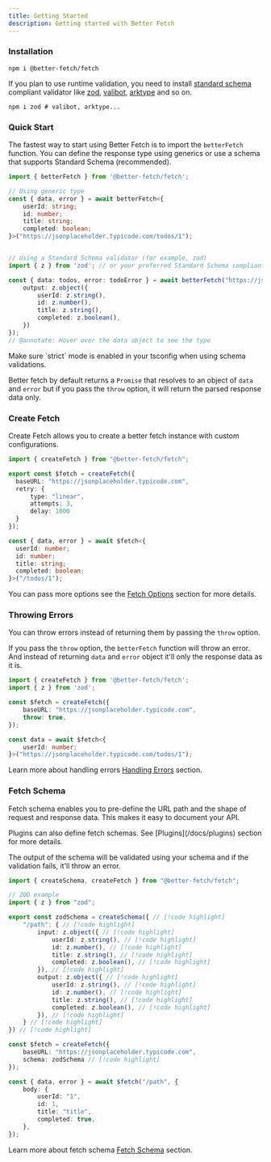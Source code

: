 ```yaml
---
title: Getting Started
description: Getting started with Better Fetch
---
```


### Installation

```package-install
npm i @better-fetch/fetch
```

If you plan to use runtime validation, you need to install [standard schema](https://github.com/standard-schema/standard-schema) compliant validator like [zod](https://github.com/colinhacks/zod), [valibot](https://valibot.dev), [arktype](https://github.com/arktypeio/arktype) and so on.

```package-install
npm i zod # valibot, arktype...
```

### Quick Start

The fastest way to start using Better Fetch is to import the `betterFetch` function.
You can define the response type using generics or use a schema that supports Standard Schema (recommended).

```ts twoslash title="fetch.ts"
import { betterFetch } from '@better-fetch/fetch';

// Using generic type
const { data, error } = await betterFetch<{
    userId: string;
    id: number;
    title: string;
    completed: boolean;
}>("https://jsonplaceholder.typicode.com/todos/1");


// Using a Standard Schema validator (for example, zod)
import { z } from 'zod'; // or your preferred Standard Schema compliant library

const { data: todos, error: todoError } = await betterFetch("https://jsonplaceholder.typicode.com/todos/1", {
    output: z.object({
        userId: z.string(),
        id: z.number(),
        title: z.string(),
        completed: z.boolean(),
    })  
});
// @annotate: Hover over the data object to see the type
```

<Callout type="warn"> 
  Make sure `strict` mode is enabled in your tsconfig when using schema validations.
</Callout>

Better fetch by default returns a `Promise` that resolves to an object of `data` and `error` but if you pass the `throw` option, it will return the parsed response data only. 

### Create Fetch

Create Fetch allows you to create a better fetch instance with custom configurations.

```ts twoslash title="fetch.ts"
import { createFetch } from "@better-fetch/fetch";

export const $fetch = createFetch({
  baseURL: "https://jsonplaceholder.typicode.com",
  retry: {
      type: "linear",
      attempts: 3,
      delay: 1000 
  }
});

const { data, error } = await $fetch<{
  userId: number;
  id: number;
  title: string;
  completed: boolean;
}>("/todos/1");
```
You can pass more options see the [Fetch Options](/docs/fetch-options) section for more details.

### Throwing Errors

You can throw errors instead of returning them by passing the `throw` option.

If you pass the `throw` option, the `betterFetch` function will throw an error. And instead of returning `data` and `error` object it'll only the response data as it is.

```ts twoslash title="fetch.ts"
import { createFetch } from '@better-fetch/fetch';
import { z } from 'zod';

const $fetch = createFetch({
    baseURL: "https://jsonplaceholder.typicode.com",
    throw: true,
});

const data = await $fetch<{
    userId: number;
}>("https://jsonplaceholder.typicode.com/todos/1");
```
Learn more about handling errors [Handling Errors](/docs/handling-errors) section.

### Fetch Schema

Fetch schema enables you to pre-define the URL path and the shape of request and response data. This makes it easy to document your API. 

<Callout type="info">
   Plugins can also define fetch schemas. See [Plugins](/docs/plugins) section for more details.
</Callout>

The output of the schema will be validated using your schema and if the validation fails, it'll throw an error.

```ts twoslash title="fetch.ts" 
import { createSchema, createFetch } from "@better-fetch/fetch";

// ZOD example
import { z } from "zod";

export const zodSchema = createSchema({ // [!code highlight]
    "/path": { // [!code highlight]
        input: z.object({ // [!code highlight]
            userId: z.string(), // [!code highlight]
            id: z.number(), // [!code highlight]
            title: z.string(), // [!code highlight]
            completed: z.boolean(), // [!code highlight]
        }), // [!code highlight]
        output: z.object({ // [!code highlight]
            userId: z.string(), // [!code highlight]
            id: z.number(), // [!code highlight]
            title: z.string(), // [!code highlight]
            completed: z.boolean(), // [!code highlight]
        }), // [!code highlight]
    } // [!code highlight]
}) // [!code highlight]

const $fetch = createFetch({
    baseURL: "https://jsonplaceholder.typicode.com",
    schema: zodSchema // [!code highlight]
});

const { data, error } = await $fetch("/path", {
    body: {
        userId: "1",
        id: 1,
        title: "title",
        completed: true,
    },
});
```

Learn more about fetch schema [Fetch Schema](/docs/fetch-schema) section.